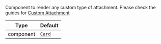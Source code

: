 Component to render any custom type of attachment. Please check the guides for [Custom Attachment](/reactnative/guides/custom-attachment)

| Type | Default |
| - | - |
| component | [`Card`](../../../../ui-components/card.mdx) |
